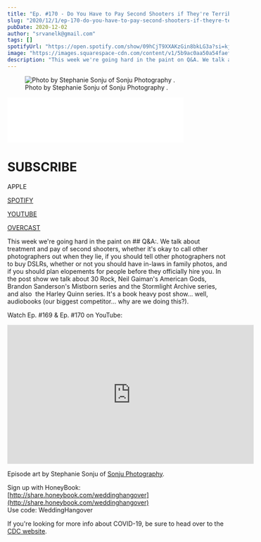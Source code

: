 ```yaml
---
title: "Ep. #170 - Do You Have to Pay Second Shooters if They're Terrible?"
slug: "2020/12/1/ep-170-do-you-have-to-pay-second-shooters-if-theyre-terrible"
pubDate: 2020-12-02
author: "srvanelk@gmail.com"
tags: []
spotifyUrl: "https://open.spotify.com/show/09hCjT9XXAKzGin8bkLG3a?si=kjRZvQ1JTb6Ov3HVzSSlWA"
image: "https://images.squarespace-cdn.com/content/v1/5b9ac0aa50a54faef024c950/1606880218362-MI6I3BYOVQ7LEMAT0C62/Stephanie+Sonju+-+1.jpg?format=original"
description: "This week we're going hard in the paint on Q&A. We talk about treatment and pay of second shooters, whether it's okay to call other photographers out when they lie, if you should tell other photographers not to buy DSLRs, whether or not you should have in-laws in family photos, and if you should plan elopements for people before they officially hire you. In the post show we talk about 30 Rock, Neil Gaiman's American Gods, Brandon Sanderson's Mistborn series and the Stormlight Archive series, and also  the Harley Quinn series. It's a book heavy post show... well, audiobooks (our biggest competitor... why are we doing this?)."
---
```


<figure>
  <img src="https://images.squarespace-cdn.com/content/v1/5b9ac0aa50a54faef024c950/1606880218362-MI6I3BYOVQ7LEMAT0C62/Stephanie+Sonju+-+1.jpg?format=original" alt=" Photo by Stephanie Sonju of  Sonju Photography . " />
  <figcaption>Photo by Stephanie Sonju of  Sonju Photography .</figcaption>
</figure>
<iframe class="embedly-embed" src="//cdn.embedly.com/widgets/media.html?src=https%3A%2F%2Fanchor.fm%2Fweddingphotohangover%2Fembed%2Fepisodes%2FEp--170---Do-You-Have-to-Pay-Second-Shooters-if-Theyre-Terrible-en861a&display_name=Anchor+FM+Inc.&url=https%3A%2F%2Fanchor.fm%2Fweddingphotohangover%2Fepisodes%2FEp--170---Do-You-Have-to-Pay-Second-Shooters-if-Theyre-Terrible-en861a&image=https%3A%2F%2Fd3t3ozftmdmh3i.cloudfront.net%2Fproduction%2Fpodcast_uploaded_episode400%2F805714%2F805714-1606880075906-2674178df13be.jpg&key=61d05c9d54e8455ea7a9677c366be814&type=text%2Fhtml&schema=anchor&wmode=opaque" width="400" height="102" scrolling="no" title="Anchor FM Inc. embed" frameborder="0" allow="autoplay; fullscreen" allowfullscreen="true"></iframe>

# SUBSCRIBE

APPLE

[SPOTIFY](https://open.spotify.com/show/09hCjT9XXAKzGin8bkLG3a?si=9yuAMzHyRoy6vaCFaHcdew)

[YOUTUBE](https://www.youtube.com/channel/UCdMqr4HWdKLAEevkr3XLYVA)

[OVERCAST](https://overcast.fm/itunes1273248325/wedding-photo-hangover)

This week we're going hard in the paint on ## Q&A:. We talk about treatment and pay of second shooters, whether it's okay to call other photographers out when they lie, if you should tell other photographers not to buy DSLRs, whether or not you should have in-laws in family photos, and if you should plan elopements for people before they officially hire you. In the post show we talk about 30 Rock, Neil Gaiman's American Gods, Brandon Sanderson's Mistborn series and the Stormlight Archive series, and also  the Harley Quinn series. It's a book heavy post show... well, audiobooks (our biggest competitor... why are we doing this?).

Watch Ep. #169 & Ep. #170 on YouTube:

<iframe width="560" height="315" src="https://www.youtube.com/embed/Q3H0UAe2DDU" frameborder="0" allow="autoplay; encrypted-media" allowfullscreen></iframe>

Episode art by Stephanie Sonju of [Sonju Photography](https://sonjuphotography.com/).

Sign up with HoneyBook:  
[http://share.honeybook.com/weddinghangover](http://share.honeybook.com/weddinghangover)  
Use code: WeddingHangover

If you're looking for more info about COVID-19, be sure to head over to the [CDC website](https://www.cdc.gov/coronavirus/2019-ncov/index.html).
